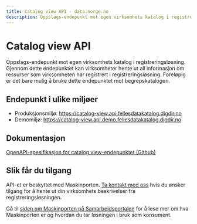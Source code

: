 ```yaml
---
title: Catalog view API - data.norge.no
description: Oppslags-endepunkt mot egen virksomhets katalog i registreringsløsning
---
```


# Catalog view API

<Ingress>
    Oppslags-endepunkt mot egen virksomhets katalog i registreringsløsning. Gjennom dette endepunktet kan virksomheter
    hente ut all informasjon om ressurser som virksomheten har registrert i registreringsløsning. Foreløpig er det bare
    mulig å bruke dette endepunktet mot begrepskatalogen.
</Ingress>

## Endepunkt i ulike miljøer

- Produksjonsmiljø: https://catalog-view.api.fellesdatakatalog.digdir.no
- Demomiljø: https://catalog-view.api.demo.fellesdatakatalog.digdir.no

## Dokumentasjon

[OpenAPI-spesifikasjon for catalog view-endepunktet (Github)](https://github.com/Informasjonsforvaltning/catalog-view-api/blob/main/openapi.yaml)

## Slik får du tilgang

API-et er beskyttet med Maskinporten. [Ta kontakt med oss](/contact) hvis du ønsker tilgang for å hente ut din virksomhets beskrivelser fra registreringsløsningen.

Gå til [siden om Maskinporten på Samarbeidsportalen](https://samarbeid.digdir.no/maskinporten/maskinporten/25) for å lese mer om hva Maskinporten er og hvordan du tar løsningen i bruk som konsument.
